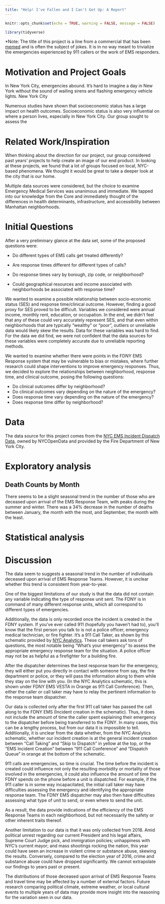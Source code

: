 ```yaml
---
title: "Help! I've Fallen and I Can't Get Up: A Report"
---
```


```r
knitr::opts_chunk$set(echo = TRUE, warning = FALSE, message = FALSE)

library(tidyverse)
```

*Note: The title of this project is a line from a commercial that has been [memed](https://www.google.com/search?q=life+alert+meme&sxsrf=ACYBGNQqIvW74KMRbdauXsERsqWnXo-X_Q:1575226120265&source=lnms&tbm=isch&sa=X&ved=2ahUKEwiWjdvKjpXmAhVHq1kKHccFBD8Q_AUoAXoECAsQAw&biw=1130&bih=1257) and is often the subject of jokes. It is in no way meant to trivialize the emergencies experienced by 911 callers or the work of EMS responders. 




# Motivation and Project Goals

In New York City, emergencies abound. It’s hard to imagine a day in New York without the sound of wailing sirens and flashing emergency vehicle lights. New York City

Numerous studies have shown that socioeconomic status has a large impact on health outcomes. Socioeconomic status is also very influential on where a person lives, especially in New York City. Our group sought to assess the




# Related Work/Inspiration
When thinking about the direction for our project, our group considered past years' projects to help create an image of our end product. In looking at these projects, we found that a lot of groups focused on local, NYC-based phenomena. We thought it would be great to take a deeper look at the city that is our home. 

Multiple data sources were considered, but the choice to examine Emergency Medical Services was unanimous and immediate. We tapped into our knowledge from the Core and immediately thought of the differences in health determinants, infrastructure, and accessibility between Manhattan neighborhoods. 



# Initial Questions
After a very preliminary glance at the data set, some of the proposed questions were:

* Do different types of EMS calls get treated differently?

* Are response times different for different types of calls?

* Do response times vary by borough, zip code, or neighborhood?

* Could geographical resources and income associated with neighborhoods be associated with response time?

We wanted to examine a possible relationship between socio-economic status (SES) and response time/clinical outcome. However, finding a good proxy for SES proved to be difficult. Variables we considered were annual income, monthly rent, education, or occupation. In the end, we didn't feel that any of these could very accurately represent SES, and that even within neighborhoods that are typically "wealthy" or "poor", outliers or unreliable data would likely skew the results. Data for these variables was hard to find. For the data we did find, we were not confident that the data sources for these variables were completely accurate due to unreliable reporting methods.

We wanted to examine whether there were points in the FDNY EMS Response system that may be vulnerable to bias or mistakes, where further research could shape interventions to improve emergency responses.  Thus, we decided to explore the relationships between neighborhood, response time, and clinical outcome, posing the following questions:

* Do clinical outcomes differ by neighborhood?
* Do clinical outcomes vary depending on the nature of the emergency?
* Does response time vary depending on the nature of the emergency?
* Does response time differ by neighborhood?




# Data
The data source for this project comes from the [NYC EMS Incident Dispatch Data](https://data.cityofnewyork.us/Public-Safety/EMS-Incident-Dispatch-Data/76xm-jjuj), owned by NYCOpenData and provided by the Fire Department of New York City.



# Exploratory analysis






## Death Counts by Month
There seems to be a slight seasonal trend in the number of those who are deceased upon arrival of the EMS Response Team, with peaks during the summer and winter. There was a 34% decrease in the number of deaths between January, the month with the most, and September, the month with the least. 




# Statistical analysis






# Discussion

The data seem to suggests a seasonal trend in the number of individuals deceased upon arrival of EMS Response Teams. However, it is unclear whether this trend is consistent from year-to-year. 

One of the biggest limitations of our study is that the data did not contain any variable indicating the type of response unit sent. The FDNY is in command of many different response units, which all correspond to different types of emergencies.

Additionally, the data is only recorded once the incident is created in the FDNY system. If you’ve ever called 911 (hopefully you haven’t had to), you’ll know that the first person you talk to is not a police officer, emergency medical technician, or fire fighter. It’s a 911 Call Taker, as shown by this schematic provided by [NYC Analytics](http://home2.nyc.gov/html/911reporting/html/anatomy/call.shtml). These call takers ask tons of questions, the most notable being “What’s your emergency” to assess the appropriate emergency response team for the situation. A police officer may not be as helpful as a firefighter for a building fire.

After the dispatcher determines the best response team for the emergency, they will either put you directly in contact with someone from say, the fire department or police, or they will pass the information along to them while they stay on the line with you. (In the NYC Analytics schematic, this is shown under FDNY EMS VESTA in Orange as 911 Call Conference). Then, either the caller or call taker may have to relay the pertinent information to the response team dispatcher.

Our data is collected only after the first 911 call taker has passed the call along to the FDNY EMS (Incident creation in the schematic). Thus, it does not include the amount of time the caller spent explaining their emergency to the dispatcher before being transferred to the FDNY. In many cases, this can be a lengthy process, but from our data it is impossible to tell. Additionally, it is unclear from the data whether, from the NYC Analytics schematic, whether our incident creation is at the general incident creation between “Call Taking” and “Skip to Dispatch” in yellow at the top, or the “EMS Incident Creation” between “911 Call Conference” and “Dispatch Queue” in orange at the bottom of the schematic.

911 calls are emergencies, so time is crucial. The time before the incident is created could influence not only the resulting morbidity or mortality of those involved in the emergencies, it could also influence the amount of time the FDNY spends on the phone before a unit is dispatched. For example, if the 911 caller is in some way incapacitated, the initial call taker may have difficulties assessing the emergency and identifying the appropriate response team. The FDNY EMS dispatcher may also then have difficulties assessing what type of unit to send, or even where to send the unit.

As a result, the data provide indications of the efficiency of the EMS Response Teams in each neighborhood, but not necessarily the safety or other inherent traits thereof. 

Another limitation to our data is that it was only collected from 2018. Amid political unrest regarding our current President and his legal affairs, Supreme Court Judge pick, and immigration policies; unhappiness with NYC's current mayor; and mass shootings rocking the nation, this year could have seen an increase in violent crime or substance abuse, skewing the results. Conversely, compared to the election year of 2016, crime and substance abuse could have dropped significantly. We cannot extrapolate our findings to years past or present.

The distributions of those deceased upon arrival of EMS Response Teams and travel time may be affected by a number of external factors. Future research comparing political climate, extreme weather, or local cultural events to multiple years of data may provide more insight into the reasoning for the variation seen in our data. 




